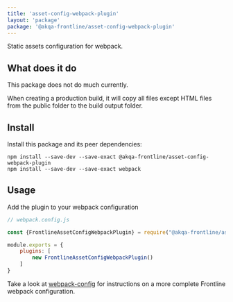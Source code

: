```yaml
---
title: 'asset-config-webpack-plugin'
layout: 'package'
package: '@akqa-frontline/asset-config-webpack-plugin'
---
```


Static assets configuration for webpack.

## What does it do
This package does not do much currently.

When creating a production build, it will copy all files except HTML files from the public folder to the build output folder.

## Install
Install this package and its peer dependencies:
```
npm install --save-dev --save-exact @akqa-frontline/asset-config-webpack-plugin
npm install --save-dev --save-exact webpack
```

## Usage
Add the plugin to your webpack configuration
```javascript
// webpack.config.js

const {FrontlineAssetConfigWebpackPlugin} = require("@akqa-frontline/asset-config-webpack-plugin")

module.exports = {
    plugins: [
        new FrontlineAssetConfigWebpackPlugin()
    ]
}
```

Take a look at [webpack-config](/getting-started/configuration/webpack-config) for instructions on a more complete Frontline webpack configuration.

